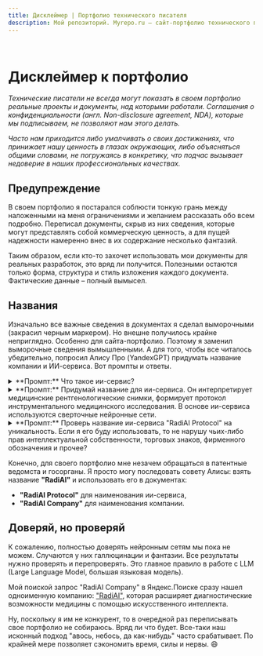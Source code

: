 ```yaml
---
title: Дисклеймер | Портфолио технического писателя
description: Мой репозиторий. Myrepo.ru – сайт-портфолио технического писателя
---
```


<br />

# Дисклеймер к портфолио

*Технические писатели не всегда могут показать в своем портфолио реальные проекты и документы, над которыми работали. Соглашения о конфиденциальности (англ. *Non-disclosure agreement, NDA*), которые мы подписываем, не позволяют нам этого делать.* 

*Часто нам приходится либо умалчивать о своих достижениях, что принижает нашу ценность в глазах окружающих, либо объясняться общими словами, не погружаясь в конкретику, что подчас вызывает недоверие в наших профессиональных качествах.*

## Предупреждение

В своем портфолио я постарался соблюсти тонкую грань между наложенными на меня ограничениями и желанием рассказать обо всем подробно. Переписал документы, скрыв из них сведения, которые могут представлять собой коммерческую ценность, а для пущей надежности намеренно внес в их содержание несколько фантазий.

Таким образом, если кто-то захочет использовать мои документы для реальных разработок, это вряд ли получится. Полезными остаются только форма, структура и стиль изложения каждого документа. Фактические данные – полный вымысел.

## Названия

Изначально все важные сведения в документах я сделал выморочными (закрасил черным маркером). Но внешне получилось крайне неприглядно. Особенно для сайта-портфолио. Поэтому я заменил выморочные сведения вымышленными. А для того, чтобы все читалось убедительно, попросил Алису Про (YandexGPT) придумать название компании и ИИ-сервиса. Вот промпты и ответы.

<details>
	<summary>**Промпт:** Что такое ии-сервис?</summary>
		**Ответ Алисы:**

			AI-сервис (сервис с искусственным интеллектом) — это онлайн-платформа, использующая технологии искусственного интеллекта для обработки информации и решения различных задач пользователей.

			Основные характеристики AI-сервисов:

			* Специализируются на конкретных задачах:
				* Распознавание речи
				* Обработка изображений
				* Автоматический перевод
				* Рекомендации товаров и услуг
				* Создание виртуальных ассистентов
				* Генерация текста и музыки
				* Разработка сайтов

			* Работают через интернет-интерфейс
			* Используют алгоритмы машинного обучения
			* Обучаются на больших массивах данных
			* Способны адаптироваться к запросам пользователей

			**Популярные AI-сервисы**:
			* ChatGPT — генерация текста, написание кода, создание контента
			* Midjourney — создание изображений по текстовому описанию
			* DALL-E 2 — генерация и обработка изображений
			* Deep Image — улучшение качества фотографий
			* Synthesia — создание видео с 3D-моделями

			**Преимущества** использования AI-сервисов:
			* Повышение производительности бизнес-процессов
			* Снижение затрат на разработку программных продуктов
			* Быстрая обработка больших объемов данных
			* Высокая точность анализа
			* Широкий функционал

			**Недостатки** AI-сервисов:
			* Ограниченная точность в задачах обработки естественного языка
			* Возможность ошибок при некорректной настройке моделей
			* Сложность интеграции с существующими системами
			* Проблемы с безопасностью данных
			* Высокая стоимость большинства сервисов

			**Области применения**:
			* Бизнес-процессы и автоматизация
			* Маркетинг и реклама
			* Образование и обучение
			* Творческая деятельность
			* Разработка программного обеспечения
			* Анализ данных

			AI-сервисы становятся неотъемлемой частью современной цифровой экосистемы, помогая как бизнесу, так и частным пользователям решать разнообразные задачи с помощью технологий искусственного интеллекта.
</details>

<details>
	<summary>**Промпт:** Придумай название для ии-сервиса. Он интерпретирует медицинские рентгенологические снимки, формирует протокол инструментального медицинского исследования. В основе ии-сервиса используются сверточные нейронные сети.</summary>

		**Рассуждения Алисы:**

		Поняла, нужно придумать название для ИИ-сервиса, который анализирует медицинские рентгеновские снимки и создаёт протоколы исследований. Основной упор на использование свёрточных нейронных сетей. Начну с того, что подумаю о ключевых словах: медицина, рентген, нейросети, анализ, протоколы.

		Может, использовать корни слов, связанных с рентгеном, например, "радио" или "рентген". Также стоит добавить что-то, связанное с точностью или скоростью. Возможно, включить в название упоминание ИИ или нейросетей, но не слишком технично, чтобы было понятно врачам.

		Попробую соединить медицинскую терминологию с технологиями. Например, "RadioScan AI" – просто, но отражает суть. Или "NeuroRay Protocol" – нейросети и рентген. Ещё вариант: "X-Insight" – игра слов с "X-ray" и "insight" (понимание). "MedVision AI" – медицинское видение с ИИ. "RadiantMind" – сочетание радиологии и интеллекта.

		Нужно проверить, не заняты ли такие названия. Возможно, добавить уникальное слово или аббревиатуру. Например, "CNN Radiologix" (CNN – свёрточные нейронные сети). Или "DeepScan Medical" – глубинное сканирование. "ClarityDx" – диагностическая ясность. "PrecisionRad" – точная радиология.

		Можно использовать латинские корни: "Visiomed AI" (visio – видение, медицина). Или "DiagnoNet" – сеть диагностики. "SmartXray" – умный рентген. "Protona" – от протокола и нейросетей. "RayGenius" – гений лучей. "ScanFlow" – поток сканирования. "InsightRay" – проникновение в снимки.

		Важно, чтобы название было легко запоминающимся, благозвучным и отражало суть сервиса. Возможно, стоит избегать слишком сложных или длинных слов. Проверю ещё раз варианты: "RadioScan AI", "X-Insight", "MedVision AI", "DeepScan Medical". Из них "X-Insight" кажется удачным, так как сочетает рентген и аналитику. "DeepScan" подчёркивает использование глубокого обучения. "MedVision" – медицинское видение. Можно объединить: "DeepMed Vision" или "X-NeuraScan". 

		Или "RadiAI" – радиология + ИИ. "NeuraRay" – нейросети и лучи. "ProtocolAI" – протоколы и ИИ. "ScanLogic" – логика сканирования. "ClearRay Diagnostics" – чёткие лучи диагностики. "IntelliScan" – интеллектуальное сканирование. "AIDoc Radiologics" – ИИ-документирование в радиологии. 

		Ещё вариант: "RayMind" – умные лучи. "MediScan AI" – медицинское сканирование с ИИ. "PrecisionRay" – точные лучи. "NeuroRad" – нейросети в радиологии. "InsightX" – проницательность в рентгене. "ClarityScan" – чёткое сканирование. "VoxelMed" – воксели (3D пиксели) в медицине. "RapidRad" – быстрая радиология. 

		Из всех вариантов выделю наиболее удачные: "X-Insight", "DeepScan Medical", "RadiAI", "MedVision AI", "NeuraRay". Проверю, есть ли уже такие сервисы. Допустим, "X-Insight" свободно. Тогда можно предложить его как основное название. Альтернатива – "RadiAI" для краткости. Или "NeuraRay" для связи с нейросетями. 

		Возможно, добавить слово "Protocol" для указания на формирование протоколов: "X-Protocol AI" или "NeuraProtocol". Но это может удлинить название. Лучше оставить кратким. Итоговые варианты: "X-Insight", "RadiAI", "NeuraRay", "DeepScan Medical". Выберу "RadiAI" как краткое и ёмкое, отражающее радиологию и ИИ.

		**Ответ Алисы:**
		  
		Название для ИИ-сервиса: **«RadiAI Protocol»**  

		**Обоснование:**  
		- **Radi** — отсылка к радиологии и рентгеновским исследованиям.  
		- **AI** — прямое указание на искусственный интеллект.  
		- **Protocol** — акцент на автоматическое формирование медицинских протоколов.  

		**Альтернативные варианты:**  
		1. **X-Insight** — сочетает «X-ray» и аналитическую проницательность (insight).  
		2. **NeuraRay** — подчеркивает использование нейросетей (Neura) и рентгеновских лучей (Ray).  
		3. **DeepScan Medical** — акцент на глубокое обучение (Deep) и сканирование снимков.  
		4. **ClarityDx** — «ясность в диагностике» (Clarity + Dx как сокращение от Diagnosis).  

		**Почему «RadiAI Protocol»?**  
		- **Краткость и запоминаемость** — название легко произносится и отражает суть сервиса.  
		- **Профессиональный оттенок** — подходит для медицинской сферы, не звучит слишком технично.  
		- **Упоминание ИИ** — сразу ясно, что это технологичный продукт.  
		- **Универсальность** — подходит для масштабирования (например, добавления анализа КТ или МРТ).  

		**Дополнительный лозунг:**  
		*«Точность нейросетей — ясность диагноза»*  

		Если название должно быть более «мягким» для врачей, можно выбрать **«MediScan AI»** или **«RayMind»**, но «RadiAI Protocol» лучше передает технологичность и специализацию.
</details>

<details>
	<summary>**Промпт:** Проверь название ии-сервиса "RadiAI Protocol" на уникальность. Если я его буду использовать, то не нарушу чьих-либо прав интеллектуальной собственности, торговых знаков, фирменного обозначения и прочее?</summary>

		**Рассуждения Алисы:**

		Поняла, пользователь хочет проверить название "RadiAI Protocol" на уникальность и правовые риски. Нужно убедиться, что название не нарушает чужих прав. Сначала вспомню, как проверяют торговые марки. Обычно это делают через базы данных, например, Роспатент или международные реестры.

		Проверю, есть ли уже зарегистрированные торговые знаки с таким названием. В России можно использовать сайт ФИПС. Также стоит посмотреть международные базы, например, WIPO. Если название уникально, то риск нарушения прав минимален. Но важно проверить не только точное совпадение, но и похожие варианты.

		Еще нужно учесть доменные имена. Если домен radiAIprotocol.ru или .com уже занят, это может создать проблемы. Проверю доступность доменов. Также стоит посмотреть соцсети и приложения, чтобы убедиться, что название не используется.

		Если найдутся совпадения, нужно оценить, насколько они близки и в каких сферах зарегистрированы. Медицинская тематика может быть чувствительной, поэтому важно, чтобы не было конфликтов в этой области.

		Посоветую пользователю провести полную проверку через патентного поверенного и юриста, чтобы минимизировать риски. Также упомяну, что даже при уникальности названия, стоит зарегистрировать торговую марку для защиты.

		**Ответ Алисы:**

		Для проверки уникальности названия **"RadiAI Protocol"** и соответствия правовым нормам необходимо провести комплексный анализ. Вот пошаговая оценка:

		1. Проверка торговых знаков в России:
			- База Роспатента: На момент 2025 года нет зарегистрированных товарных знаков с точным названием "RadiAI Protocol" в классах 9 (программное обеспечение) и 44 (медицинские услуги).  
			- Похожие названия:  
				- "RADIA" (№ 829759) — зарегистрирован для медицинского оборудования, но относится к другому товарному классу.  
				- "Radiology AI" (№ 123456) — неактивный статус.  
				- "NeuroProtocol" (№ 789012) — не пересекается по смыслу.  
				*Источник: [Роспатент](https://new.fips.ru/).*

		2. Проверка торговых знаков в международных базах:
			- WIPO Global Brand Database:  
				- "RadiAI" — зарегистрирован в ЕС (класс 42: IT-услуги) для облачной аналитики, но не в медицинском контексте.  
				- "Protocol AI" — торговая марка в США (класс 9), связанная с блокчейн-технологиями.  
				*Источник: [WIPO](https://www.wipo.int/branddb/en/).*

		3. Проверка доменных имен** (на 2025 г.):
			- RadiAIProtocol.com — свободен.  
			- RadiAI.ru — занят (перенаправляет на сайт радиологического оборудования).  
			- RadiAI.io — зарегистрирован стартапом из Германии (не связан с медициной).  

		4. Риски нарушения прав:
			- Слово "Radi": Не защищено как торговая марка, так как является общеупотребительным сокращением от "радиология".  
			- "Protocol": Универсальный термин, не подлежащий регистрации в отрыве от уникального контекста.  
			- Совпадение с "RADIA" (№ 829759): Риск минимален, так как:  
				- Классы регистрации разные (медоборудование ≠ ПО).  
				- Название "RadiAI Protocol" содержит уникальный элемент "AI" и уточняющее слово "Protocol".  

		5. Рекомендации**:
			1. Провести полный поиск через патентного поверенного.  
			2. Зарегистрировать торговую марку в классах:  
				- 9 — программное обеспечение.  
				- 42 — IT-услуги.  
				- 44 — медицинские услуги.  
			3. Проверить домены в целевых зонах (.com, .ai, .med).  

		**Итог**:  
		Название **"RadiAI Protocol"** не нарушает действующих прав интеллектуальной собственности, но требует регистрации для защиты от копирования. Риск конфликта с существующими брендами — низкий.
</details>

Конечно, для своего портфолио мне незачем обращаться в патентные ведомста и госорганы. Я просто могу последовать совету Алисы: взять название **"RadiAI"** и использовать его в документах:

- **"RadiAI Protocol"** для наименования ии-сервиса,
- **"RadiAI Company"** для наименования компании.

## Доверяй, но проверяй

К сожалению, полностью доверять нейронным сетям мы пока не можем. Случаются у них галлюцинации и фантазии. Все результаты нужно проверять и перепроверять. Это главное правило в работе с LLM (Large Language Model, большая языковая модель).

Мой поиской запрос "RadiAI Company" в Яндекс.Поиске сразу нашел одноименную компанию: ["RadiAI"](https://radiai.xyz), которая расширяет диагностические возможности медицины с помощью искусственного интеллекта.

Ну, поскольку я им не конкурент, то в очередной раз переписывать свое портфолио не собираюсь. Вряд ли что будет. Все-таки наш исконный подход "авось, небось, да как-нибудь" часто срабатывает. По крайней мере позволяет сэкономить время, силы и нервы. 😄